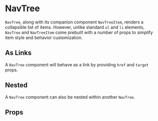 
<Meta component={NavTree} title="Docs/NavTree" />

# NavTree

<Editor code={storyBasic} />

`NavTree`, along with its companion component `NavTreeItem`, renders a collapsible list of items. However, unlike standard `ul` and `li` elements, `NavTree` and `NavTreeItem` come prebuilt with a number of props to simplify item style and behavior customization.

<Editor code={storyBasic} />

## As Links

A `NavTree` component will behave as a link by providing `href` and `target` props.

<Editor code={storyLink} />

## Nested

A `NavTree` component can also be nested within another `NavTree`.

<Editor code={storyParentIcon} />

## Props

<ArgsTable of={NavTree} exclude={excludedProps} />
